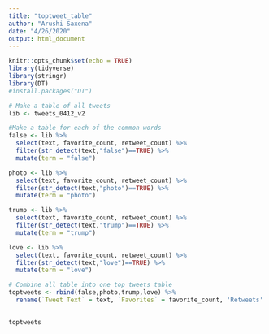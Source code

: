 ```yaml
---
title: "toptweet_table"
author: "Arushi Saxena"
date: "4/26/2020"
output: html_document
---
```


```r
knitr::opts_chunk$set(echo = TRUE)
library(tidyverse)
library(stringr)
library(DT)
#install.packages("DT")
```

```r
# Make a table of all tweets
lib <- tweets_0412_v2

#Make a table for each of the common words
false <- lib %>%
  select(text, favorite_count, retweet_count) %>%
  filter(str_detect(text,"false")==TRUE) %>%
  mutate(term = "false")

photo <- lib %>%
  select(text, favorite_count, retweet_count) %>%
  filter(str_detect(text,"photo")==TRUE) %>%
  mutate(term = "photo")

trump <- lib %>%
  select(text, favorite_count, retweet_count) %>%
  filter(str_detect(text,"trump")==TRUE) %>%
  mutate(term = "trump")

love <- lib %>%
  select(text, favorite_count, retweet_count) %>%
  filter(str_detect(text,"love")==TRUE) %>%
  mutate(term = "love")

# Combine all table into one top tweets table
toptweets <- rbind(false,photo,trump,love) %>%
  rename(`Tweet Text` = text, `Favorites` = favorite_count, 'Retweets' = retweet_count)
  

toptweets
```

